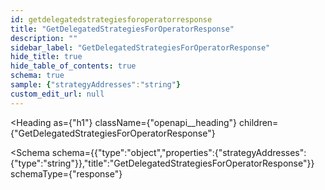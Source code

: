 ```yaml
---
id: getdelegatedstrategiesforoperatorresponse
title: "GetDelegatedStrategiesForOperatorResponse"
description: ""
sidebar_label: "GetDelegatedStrategiesForOperatorResponse"
hide_title: true
hide_table_of_contents: true
schema: true
sample: {"strategyAddresses":"string"}
custom_edit_url: null
---
```



<Heading
  as={"h1"}
  className={"openapi__heading"}
  children={"GetDelegatedStrategiesForOperatorResponse"}
>
</Heading>





<Schema
  schema={{"type":"object","properties":{"strategyAddresses":{"type":"string"}},"title":"GetDelegatedStrategiesForOperatorResponse"}}
  schemaType={"response"}
>
  
</Schema>
            